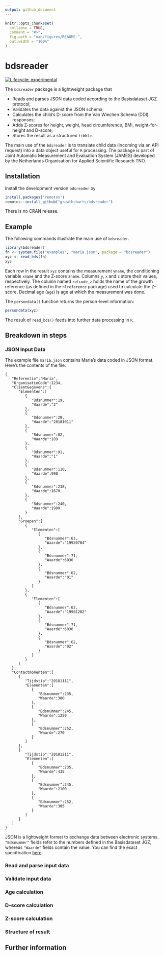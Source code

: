 ```yaml
---
output: github_document
---
```


<!-- README.md is generated from README.Rmd. Please edit that file -->

```r
knitr::opts_chunk$set(
  collapse = TRUE,
  comment = "#>",
  fig.path = "man/figures/README-",
  out.width = "100%"
)
```
# bdsreader

<!-- badges: start -->
[![Lifecycle: experimental](https://img.shields.io/badge/lifecycle-experimental-orange.svg)](https://lifecycle.r-lib.org/articles/stages.html#experimental)
<!-- badges: end -->

The `bdsreader` package is a lightweight package that

- Reads and parses JSON data coded according to the Basisdataset JGZ protocol;
- Validates the data against the JSON schema;
- Calculates the child's D-score from the Van Wiechen Schema (DDI) responses;
- Adds Z-scores for height, weight, head circumference, BMI, weight-for-height and D-score;
- Stores the result as a structured `tibble`.

The main use of the `bdsreader` is to translate child data (incoming via an API request) into a data object useful for `R` processing. The package is part of Joint Automatic Measurement and Evaluation System (JAMES) developed by the Netherlands Organisation for Applied Scientific Research TNO.

## Installation

Install the development version `bdsreader` by

```r
install.packages("remotes")
remotes::install_github("growthcharts/bdsreader")
```

There is no CRAN release.

## Example

The following commands illustrate the main use of `bdsreader`.

```r
library(bdsreader)
fn <- system.file("examples", "maria.json", package = "bdsreader")
xyz <- read_bds(fn)
xyz
```

Each row in the result `xyz` contains the measurement `yname`, the conditioning variable `xname` and the Z-score `zname`. Columns `y`, `x` and `z` store their values, respectively. The column named `refcode_z` holds the name of the growth reference (as defined in the `nlreference` package) used to calculate the Z-score. Decimal age (`age`) is age at which the measurement was done.

The `persondata()` function returns the person-level information:

```r
persondata(xyz)
```

The result of `read_bds()` feeds into further data processing in `R`.

## Breakdown in steps

### JSON Input Data

The example file `maria.json` contains Maria's data coded in JSON format. Here's the contents of the file:

```
{
   "Referentie":"Maria",
   "OrganisatieCode":1234,
   "ClientGegevens":{
      "Elementen":[
         {
            "Bdsnummer":19,
            "Waarde":"2"
         },
         {
            "Bdsnummer":20,
            "Waarde":"20181011"
         },
         {
            "Bdsnummer":82,
            "Waarde":189
         },
         {
            "Bdsnummer":91,
            "Waarde":"1"
         },
         {
            "Bdsnummer":110,
            "Waarde":990
         },
         {
            "Bdsnummer":238,
            "Waarde":1670
         },
         {
            "Bdsnummer":240,
            "Waarde":1900
         }
      ],
      "Groepen":[
         {
            "Elementen":[
               {
                  "Bdsnummer":63,
                  "Waarde":"19950704"
               },
               {
                  "Bdsnummer":71,
                  "Waarde":6030
               },
               {
                  "Bdsnummer":62,
                  "Waarde":"01"
               }
            ]
         },
         {
            "Elementen":[
               {
                  "Bdsnummer":63,
                  "Waarde":"19901202"
               },
               {
                  "Bdsnummer":71,
                  "Waarde":6030
               },
               {
                  "Bdsnummer":62,
                  "Waarde":"02"
               }
            ]
         }
      ]
   },
   "Contactmomenten":[
      {
         "Tijdstip":"20181111",
         "Elementen":[
            {
               "Bdsnummer":235,
               "Waarde":380
            },
            {
               "Bdsnummer":245,
               "Waarde":1250
            },
            {
               "Bdsnummer":252,
               "Waarde":270
            }
         ]
      },
      {
         "Tijdstip":"20181211",
         "Elementen":[
            {
               "Bdsnummer":235,
               "Waarde":435
            },
            {
               "Bdsnummer":245,
               "Waarde":2100
            },
            {
               "Bdsnummer":252,
               "Waarde":305
            }
         ]
      }
   ]
}
```

JSON is a lightweight format to exchange data between electronic systems. `"Bdsnummer"` fields refer to the numbers defined in the Basisdataset JGZ, whereas `"Waarde"` fields contain the value. You can find the exact specification [here](here). 

### Read and parse input data

### Validate input data

### Age calculation

### D-score calculation

### Z-score calculation

### Structure of result

## Further information

